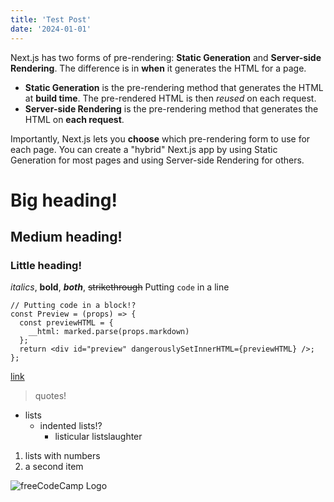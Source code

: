 ```yaml
---
title: 'Test Post'
date: '2024-01-01'
---
```


Next.js has two forms of pre-rendering: **Static Generation** and **Server-side Rendering**. The difference is in **when** it generates the HTML for a page.

- **Static Generation** is the pre-rendering method that generates the HTML at **build time**. The pre-rendered HTML is then _reused_ on each request.
- **Server-side Rendering** is the pre-rendering method that generates the HTML on **each request**.

Importantly, Next.js lets you **choose** which pre-rendering form to use for each page. You can create a "hybrid" Next.js app by using Static Generation for most pages and using Server-side Rendering for others.

# Big heading!
## Medium heading!
### Little heading!
*italics*, **bold**, ***both***, ~~strikethrough~~
Putting `code` in a line
```
// Putting code in a block!?
const Preview = (props) => {
  const previewHTML = {
    __html: marked.parse(props.markdown)
  };
  return <div id="preview" dangerouslySetInnerHTML={previewHTML} />;
};
```
[link](#)
> quotes!
- lists
  - indented lists!?
    - listicular listslaughter
1. lists with numbers
2. a second item

![freeCodeCamp Logo](https://cdn.freecodecamp.org/testable-projects-fcc/images/fcc_secondary.svg)